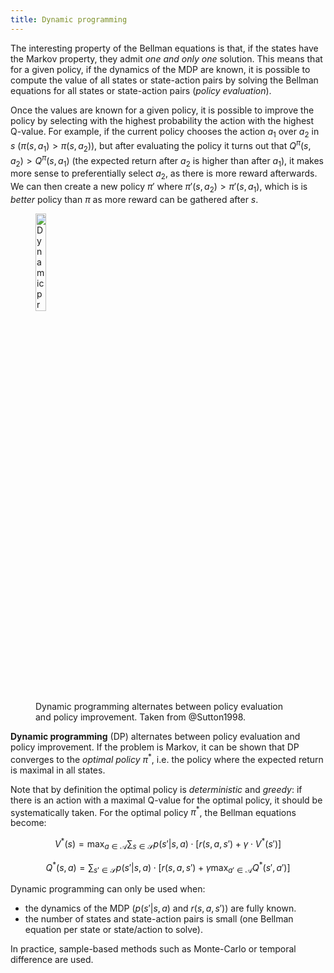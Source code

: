 ```yaml
---
title: Dynamic programming
---
```


The interesting property of the Bellman equations is that, if the states have the Markov property, they admit *one and only one* solution. This means that for a given policy, if the dynamics of the MDP are known, it is possible to compute the value of all states or state-action pairs by solving the Bellman equations for all states or state-action pairs (*policy evaluation*).

Once the values are known for a given policy, it is possible to improve the policy by selecting with the highest probability the action with the highest Q-value. For example, if the current policy chooses the action $a_1$ over $a_2$ in $s$ ($\pi(s, a_1) > \pi(s, a_2)$), but after evaluating the policy it turns out that $Q^\pi(s, a_2) > Q^\pi(s, a_1)$ (the expected return after $a_2$ is higher than after $a_1$), it makes more sense to preferentially select $a_2$, as there is more reward afterwards. We can then create a new policy $\pi'$ where $\pi'(s, a_2) > \pi'(s, a_1)$, which is is *better* policy than $\pi$ as more reward can be gathered after $s$.

![Dynamic programming alternates between policy evaluation and policy improvement. Taken from @Sutton1998.](img/dynamicprogramming.png){#fig-dynamicprogramming width=20%}

**Dynamic programming** (DP) alternates between policy evaluation and policy improvement. If the problem is Markov, it can be shown that DP converges to the *optimal policy* $\pi^*$, i.e. the policy where the expected return is maximal in all states.

Note that by definition the optimal policy is *deterministic* and *greedy*: if there is an action with a maximal Q-value for the optimal policy, it should be systematically taken. For the optimal policy $\pi^*$, the Bellman equations become:

$$
    V^{*}(s) = \max_{a \in \mathcal{A}} \sum_{s \in \mathcal{S}} p(s' | s, a) \cdot [ r(s, a, s') + \gamma \cdot V^{*} (s') ]
$$

$$
    Q^{*}(s, a) = \sum_{s' \in \mathcal{S}} p(s' | s, a) \cdot [r(s, a, s') + \gamma \max_{a' \in \mathcal{A}} Q^* (s', a') ]
$$

Dynamic programming can only be used when:

* the dynamics of the MDP ($p(s'|s, a)$ and $r(s, a, s')$) are fully known.
* the number of states and state-action pairs is small (one Bellman equation per state or state/action to solve).

In practice, sample-based methods such as Monte-Carlo or temporal difference are used.